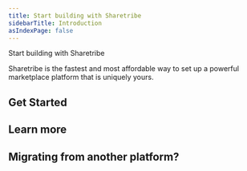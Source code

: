 ```yaml
---
title: Start building with Sharetribe
sidebarTitle: Introduction
asIndexPage: false
---
```



<StyledHeader>Start building with Sharetribe</StyledHeader>

Sharetribe is the fastest and most affordable way to set up a powerful marketplace platform that is uniquely yours.

## Get Started

<CustomCards>
<CustomCard title={'Setup & Installation'} description={'Get your development environment configured with our step-by-step installation guide. Includes prerequisites, dependencies, and initial configuration.'} href={'/setup'} />

<CustomCard title="API Reference" description="Explore comprehensive API documentation with detailed endpoints, request formats, and response examples for seamless integration." href="./api-reference" />
<CustomCard title="Configuration Guide" description="Learn how to customize and configure your marketplace with themes, plugins, and advanced settings for optimal performance." href="./configuration" />
</CustomCards>

## Learn more

<CustomCards>
<CustomCard title={'Best Practices'} description={'Discover proven strategies and recommendations for building scalable, maintainable marketplace applications with optimal user experience.'} href={'/best-practices'} />

<CustomCard title="Tutorials & Examples" description="Follow hands-on tutorials and explore real-world examples to master advanced features and implementation patterns." href="./tutorials" />
<CustomCard title="Troubleshooting" description="Find solutions to common issues and learn debugging techniques to resolve problems quickly and efficiently." href="./troubleshooting" />
</CustomCards>

## Migrating from another platform?

<Cards num={1}>
  <Cards.Card
    arrow
    title="Migrate from another platform"
    href="/docs/docs-theme/start"
  />
</Cards>
